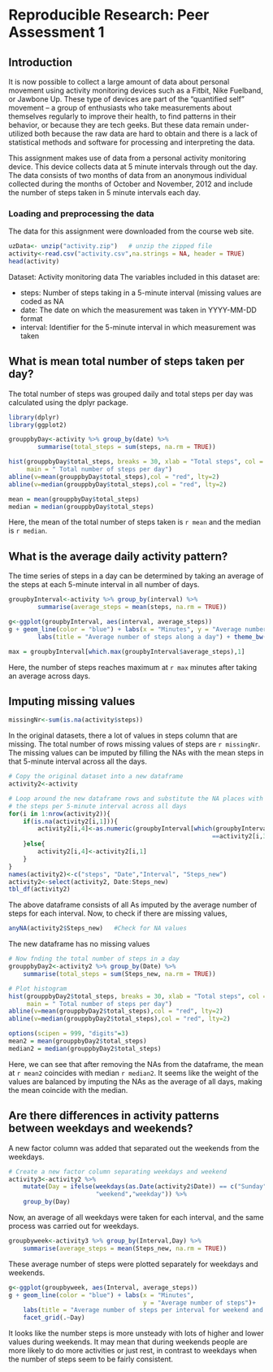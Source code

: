 Reproducible Research: Peer Assessment 1
================================================================================ 
## Introduction
It is now possible to collect a large amount of data about personal movement 
using activity monitoring devices such as a Fitbit, Nike Fuelband, or Jawbone 
Up. These type of devices are part of the “quantified self” movement – a group of enthusiasts who take measurements about themselves regularly to improve their health, to find patterns in their behavior, or because they are tech geeks. But these data remain under-utilized both because the raw data are hard to obtain and there is a lack of statistical methods and software for processing and interpreting the data.

This assignment makes use of data from a personal activity monitoring device. 
This device collects data at 5 minute intervals through out the day. The data consists of two months of data from an anonymous individual collected during the months of October and November, 2012 and include the number of steps taken in 5 minute intervals each day.

### Loading and preprocessing the data
The data for this assignment were downloaded from the course web site.

```r
uzData<- unzip("activity.zip")   # unzip the zipped file
activity<-read.csv("activity.csv",na.strings = NA, header = TRUE)
head(activity)
```
Dataset: Activity monitoring data
The variables included in this dataset are:

- steps: Number of steps taking in a 5-minute interval (missing values are coded
as NA
- date: The date on which the measurement was taken in YYYY-MM-DD format
- interval: Identifier for the 5-minute interval in which measurement was taken

## What is mean total number of steps taken per day?
The total number of steps was grouped daily and total steps per day was calculated using the dplyr package.
```r
library(dplyr)
library(ggplot2)
```
```r
grouppbyDay<-activity %>% group_by(date) %>%
        summarise(total_steps = sum(steps, na.rm = TRUE))
```
```r
hist(grouppbyDay$total_steps, breaks = 30, xlab = "Total steps", col = "light blue",
     main = " Total number of steps per day")
abline(v=mean(grouppbyDay$total_steps),col = "red", lty=2)
abline(v=median(grouppbyDay$total_steps),col = "red", lty=2)
```
```r
mean = mean(grouppbyDay$total_steps)
median = median(grouppbyDay$total_steps)
```
Here, the mean of the total number of steps taken is `r mean` and the median is `r median`.

## What is the average daily activity pattern?
The time series of steps in a day can be determined by taking an average of the steps at each 5-minute interval in all number of days.
```r
groupbyInterval<-activity %>% group_by(interval) %>%
        summarise(average_steps = mean(steps, na.rm = TRUE))
```
```r
g<-ggplot(groupbyInterval, aes(interval, average_steps))
g + geom_line(color = "blue") + labs(x = "Minutes", y = "Average number of steps")+
        labs(title = "Average number of steps along a day") + theme_bw()
```
```r
max = groupbyInterval[which.max(groupbyInterval$average_steps),1] 
```
Here, the number of steps reaches maximum at `r max` minutes after taking an average across days.

## Imputing missing values
```r
missingNr<-sum(is.na(activity$steps))
```

In the original datasets, there a lot of values in steps column that are missing. The total number of rows missing values of steps are `r missingNr`. The missing values can be imputed by filling the NAs with the mean steps in that 5-minute interval across all the days. 

```r
# Copy the original dataset into a new dataframe
activity2<-activity

# Loop around the new dataframe rows and substitute the NA places with mean of 
# the steps per 5-minute interval across all days
for(i in 1:nrow(activity2)){
    if(is.na(activity2[i,1])){
        activity2[i,4]<-as.numeric(groupbyInterval[which(groupbyInterval$interval
                                                        ==activity2[i,3]),2])
    }else{
        activity2[i,4]<-activity2[i,1]
    }
}
names(activity2)<-c("steps", "Date","Interval", "Steps_new")
activity2<-select(activity2, Date:Steps_new)
tbl_df(activity2)
```
The above dataframe consists of all As imputed by the average number of steps for each interval. Now, to check if there are missing values,
```r
anyNA(activity2$Steps_new)   #Check for NA values
```
The new dataframe has no missing values

```r
# Now fnding the total number of steps in a day
grouppbyDay2<-activity2 %>% group_by(Date) %>%
    summarise(total_steps = sum(Steps_new, na.rm = TRUE))

# Plot histogram
hist(grouppbyDay2$total_steps, breaks = 30, xlab = "Total steps", col = "light blue",
     main = " Total number of steps per day")
abline(v=mean(grouppbyDay2$total_steps),col = "red", lty=2)
abline(v=median(grouppbyDay2$total_steps),col = "red", lty=2)
```
```r
options(scipen = 999, "digits"=3)
mean2 = mean(grouppbyDay2$total_steps)
median2 = median(grouppbyDay2$total_steps)
```
Here, we can see that after removing the NAs from the dataframe, the mean at `r mean2` coincides with median `r median2`. It seems like the weight of the values are balanced by imputing the NAs as the average of all days, making the mean coincide with the median.

## Are there differences in activity patterns between weekdays and weekends?
A new factor column was added that separated out the weekends from the weekdays.
```r
# Create a new factor column separating weekdays and weekend
activity3<-activity2 %>% 
    mutate(Day = ifelse(weekdays(as.Date(activity2$Date)) == c("Sunday", "Saturday"),
                        "weekend","weekday")) %>%
    group_by(Day)  
```
Now, an average of all weekdays were taken for each interval, and the same process was carried out for weekdays.
```r
groupbyweek<-activity3 %>% group_by(Interval,Day) %>%
    summarise(average_steps = mean(Steps_new, na.rm = TRUE))
```
These average number of steps were plotted separately for weekdays and weekends.
```r
g<-ggplot(groupbyweek, aes(Interval, average_steps))
g + geom_line(color = "blue") + labs(x = "Minutes", 
                                     y = "Average number of steps")+
    labs(title = "Average number of steps per interval for weekend and weekday") + theme_bw()+
    facet_grid(.~Day)
```

It looks like the number steps is more unsteady with lots of higher and lower values during weekends. It may mean that during weekends people are more likely to do more activities or just rest, in contrast to weekdays when the number of steps seem to be fairly consistent.
    